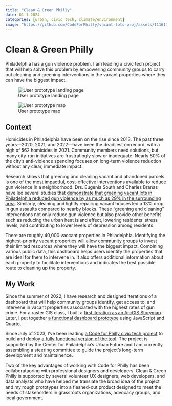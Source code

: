 ```yaml
---
title: "Clean & Green Philly"
date: 01-1-2024
categories: [urban, civic tech, climate/environment]
image: "https://github.com/CodeForPhilly/vacant-lots-proj/assets/111617674/8cbf0b06-b299-49cd-8f9f-bbb714e55b44"
---
```


# Clean & Green Philly

Philadelphia has a gun violence problem. I am leading a civic tech project that will help solve this problem by empowering community groups to carry out cleaning and greening interventions in the vacant properties where they can have the biggest impact.

![User prototype landing page](https://github.com/CodeForPhilly/vacant-lots-proj/assets/111617674/0776acde-9fe0-42a5-b8ab-6680525a31d7)

![User prototype map](https://github.com/CodeForPhilly/vacant-lots-proj/assets/111617674/8cbf0b06-b299-49cd-8f9f-bbb714e55b44)

## Context

Homicides in Philadelphia have been on the rise since 2013. The past three years---2020, 2021, and 2022---have been the deadliest on record, with a high of 562 homicides in 2021. Community members need solutions, but many city-run initiatives are frustratingly slow or inadequate. Nearly 80% of the city's anti-violence spending focuses on long-term violence reduction without any clear, immediate impact.

Research shows that greening and cleaning vacant and abandoned parcels is one of the most impactful, cost-effective interventions available to reduce gun violence in a neighborhood. Drs. Eugenia South and Charles Branas have led several studies that [demonstrate that greening vacant lots in Philadelphia reduced gun violence by as much as 29% in the surrounding area](https://www.pnas.org/doi/10.1073/pnas.1718503115). Similarly, cleaning and lightly repairing vacant houses led a 13% drop in gun assaults compared to nearby blocks. These "greening and cleaning" interventions not only reduce gun violence but also provide other benefits, such as reducing the urban heat island effect, lowering residents' stress levels, and contributing to lower levels of depression among residents.

There are roughly 40,000 vaccant properties in Philadelphia. Identifying the highest-priority vacant properties will allow community groups to invest their limited resources where they will have the biggest impact. Combining various public data, this dashboard helps users identify the properties that are ideal for them to intervene in. It also offers additional information about each property to facilitate interventions and indicates the best possible route to cleaning up the property.

## My Work

Since the summer of 2022, I have research and designed iterations of a dashboard that will help community groups identify, get access to, and intervene in vacant properties associated with the highest rates of gun crime. For a raster GIS class, I built a [first iteration as an ArcGIS Storymap](https://storymaps.arcgis.com/stories/551f77d85a584705b97c41db7711ba1b). Later, I put together [a functional dashboard prototype](https://nlebovits.github.io/dashboard_demo_website/more_info.html) using JavaScript and Quarto. 

Since July of 2023, I've been leading [a Code for Philly civic tech project](https://github.com/CodeForPhilly/vacant-lots-proj) to build and deploy [a fully functional version of the tool](https://vacant-lots-proj.vercel.app/). The project is supported by the Center for Philadelphia's Urban Future and I am currently assembling a steering committee to guide the project's long-term development and maintainence.

Two of the key advantages of working with Code for Philly has been collaborataoring with professional designers and developers. Clean & Green Philly is supported by several volunteer UX designers, web developers, and data analysts who have helped me translate the broad idea of the project and my rough prototypes into a fleshed-out product designed to meet the needs of stakeholders in grassroots organizations, advocacy groups, and local government.


